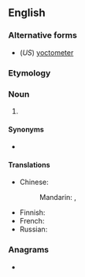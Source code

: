 {{also|yoctomètre|yocto-metre}}
==English==

===Alternative forms===
* (''US'') [[yoctometer]]

===Etymology===
{{prefix|yocto|metre|lang=en}}

===Noun===
{{en-noun}}

# {{SI-unit|yocto|metre|length|lang=en}}

====Synonyms====
* {{l|en|ym}}

====Translations====
{{trans-top|SI unit of length}}
* Chinese:
*: Mandarin: {{t|cmn|Simplified Chinese|tr=攸米|sc=Hani}}, {{t|cmn|攸米|sc=Hani}}
{{trans-mid}}
* Finnish: {{t|fi|joktometri}}
* French: {{t+|fr|yoctomètre|m}}
* Russian: {{t|ru|йоктометр|m|sc=Cyrl}}
{{trans-bottom}}

===Anagrams===
* {{anagrams|en|yoctometer}}